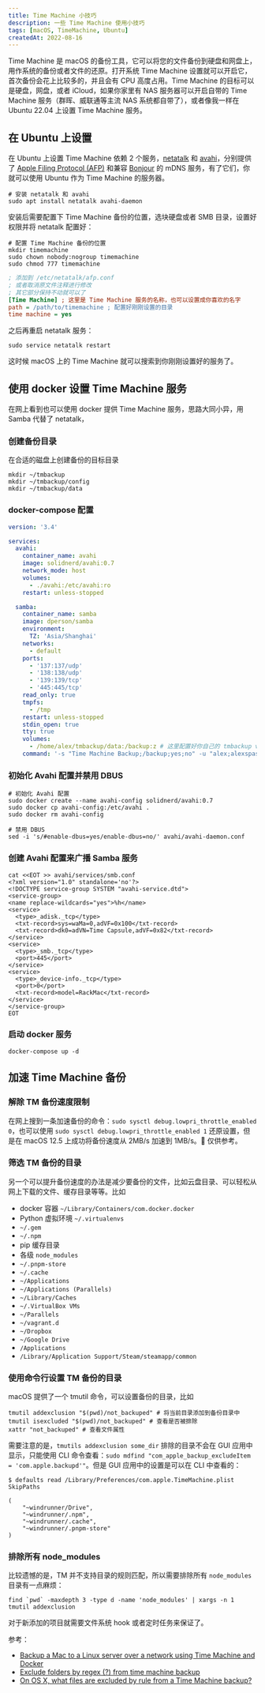 ```yaml
---
title: Time Machine 小技巧
description: 一些 Time Machine 使用小技巧
tags: [macOS, TimeMachine, Ubuntu]
createdAt: 2022-08-16
---
```


Time Machine 是 macOS 的备份工具，它可以将您的文件备份到硬盘和网盘上，用作系统的备份或者文件的还原。打开系统 Time Machine 设置就可以开启它，首次备份会花上比较多的，并且会有 CPU 高度占用。Time Machine 的目标可以是硬盘，网盘，或者 iCloud，如果你家里有 NAS 服务器可以开启自带的 Time Machine 服务（群晖、威联通等主流 NAS 系统都自带了），或者像我一样在 Ubuntu 22.04 上设置 Time Machine 服务。

## 在 Ubuntu 上设置

在 Ubuntu 上设置 Time Machine 依赖 2 个服务，[netatalk](https://en.wikipedia.org/wiki/Netatalk) 和 [avahi](<https://en.wikipedia.org/wiki/Avahi_(software)>)，分别提供了 [Apple Filing Protocol (AFP)](https://en.wikipedia.org/wiki/Apple_Filing_Protocol) 和兼容 [Bonjour](<https://en.wikipedia.org/wiki/Bonjour_(software)>) 的 mDNS 服务，有了它们，你就可以使用 Ubuntu 作为 Time Machine 的服务器。

```shell
# 安装 netatalk 和 avahi
sudo apt install netatalk avahi-daemon
```

安装后需要配置下 Time Machine 备份的位置，选块硬盘或者 SMB 目录，设置好权限并将 netatalk 配置好：

```shell
# 配置 Time Machine 备份的位置
mkdir timemachine
sudo chown nobody:nogroup timemachine
sudo chmod 777 timemachine
```

```ini
; 添加到 /etc/netatalk/afp.conf
; 或者取消原文件注释进行修改
; 其它部分保持不动就可以了
[Time Machine] ; 这里是 Time Machine 服务的名称，也可以设置成你喜欢的名字
path = /path/to/timemachine ; 配置好刚刚设置的目录
time machine = yes
```

之后再重启 netatalk 服务：

```shell
sudo service netatalk restart
```

这时候 macOS 上的 Time Machine 就可以搜索到你刚刚设置好的服务了。

## 使用 docker 设置 Time Machine 服务

在网上看到也可以使用 docker 提供 Time Machine 服务，思路大同小异，用 Samba 代替了 netatalk，

### 创建备份目录

在合适的磁盘上创建备份的目标目录

```shell
mkdir ~/tmbackup
mkdir ~/tmbackup/config
mkdir ~/tmbackup/data
```

### docker-compose 配置

```yaml
version: '3.4'

services:
  avahi:
    container_name: avahi
    image: solidnerd/avahi:0.7
    network_mode: host
    volumes:
      - ./avahi:/etc/avahi:ro
    restart: unless-stopped

  samba:
    container_name: samba
    image: dperson/samba
    environment:
      TZ: 'Asia/Shanghai'
    networks:
      - default
    ports:
      - '137:137/udp'
      - '138:138/udp'
      - '139:139/tcp'
      - '445:445/tcp'
    read_only: true
    tmpfs:
      - /tmp
    restart: unless-stopped
    stdin_open: true
    tty: true
    volumes:
      - /home/alex/tmbackup/data:/backup:z # 这里配置好你自己的 tmbackup volume
    command: '-s "Time Machine Backup;/backup;yes;no" -u "alex;alexspasswd"' # 记得修改用户名和密码
```

### 初始化 Avahi 配置并禁用 DBUS

```shell
# 初始化 Avahi 配置
sudo docker create --name avahi-config solidnerd/avahi:0.7
sudo docker cp avahi-config:/etc/avahi .
sudo docker rm avahi-config

# 禁用 DBUS
sed -i 's/#enable-dbus=yes/enable-dbus=no/' avahi/avahi-daemon.conf
```

### 创建 Avahi 配置来广播 Samba 服务

```shell
cat <<EOT >> avahi/services/smb.conf
<?xml version="1.0" standalone='no'?>
<!DOCTYPE service-group SYSTEM "avahi-service.dtd">
<service-group>
<name replace-wildcards="yes">%h</name>
<service>
  <type>_adisk._tcp</type>
  <txt-record>sys=waMa=0,adVF=0x100</txt-record>
  <txt-record>dk0=adVN=Time Capsule,adVF=0x82</txt-record>
</service>
<service>
  <type>_smb._tcp</type>
  <port>445</port>
</service>
<service>
  <type>_device-info._tcp</type>
  <port>0</port>
  <txt-record>model=RackMac</txt-record>
</service>
</service-group>
EOT
```

### 启动 docker 服务

```shell
docker-compose up -d
```

## 加速 Time Machine 备份

### 解除 TM 备份速度限制

在网上搜到一条加速备份的命令：`sudo sysctl debug.lowpri_throttle_enabled 0`，也可以使用 `sudo sysctl debug.lowpri_throttle_enabled 1` 还原设置，但是在 macOS 12.5 上成功将备份速度从 2MB/s 加速到 1MB/s。💩 仅供参考。

### 筛选 TM 备份的目录

另一个可以提升备份速度的办法是减少要备份的文件，比如云盘目录、可以轻松从网上下载的文件、缓存目录等等。比如

- docker 容器 `~/Library/Containers/com.docker.docker`
- Python 虚拟环境 `~/.virtualenvs`
- `~/.gem`
- `~/.npm`
- pip 缓存目录
- 各级 `node_modules`
- `~/.pnpm-store`
- `~/.cache`
- `~/Applications`
- `~/Applications (Parallels)`
- `~/Library/Caches`
- `~/.VirtualBox VMs`
- `~/Parallels`
- `~/vagrant.d`
- `~/Dropbox`
- `~/Google Drive`
- `/Applications`
- `/Library/Application Support/Steam/steamapp/common`

### 使用命令行设置 TM 备份的目录

macOS 提供了一个 tmutil 命令，可以设置备份的目录，比如

```shell
tmutil addexclusion "$(pwd)/not_backuped" # 将当前目录添加到备份目录中
tmutil isexcluded "$(pwd)/not_backuped" # 查看是否被排除
xattr "not_backuped" # 查看文件属性
```

需要注意的是，`tmutils addexclusion some_dir` 排除的目录不会在 GUI 应用中显示，只能使用 CLI 命令查看：`sudo mdfind "com_apple_backup_excludeItem = 'com.apple.backupd'"`。但是 GUI 应用中的设置是可以在 CLI 中查看的：

```shell
$ defaults read /Library/Preferences/com.apple.TimeMachine.plist SkipPaths

(
    "~windrunner/Drive",
    "~windrunner/.npm",
    "~windrunner/.cache",
    "~windrunner/.pnpm-store"
)
```

### 排除所有 node_modules

比较遗憾的是，TM 并不支持目录的规则匹配，所以需要排除所有 `node_modules` 目录有一点麻烦：

```shell
find `pwd` -maxdepth 3 -type d -name 'node_modules' | xargs -n 1 tmutil addexclusion
```

对于新添加的项目就需要文件系统 hook 或者定时任务来保证了。

参考：

- [Backup a Mac to a Linux server over a network using Time Machine and Docker](https://alexlubbock.com/time-machine-network-backup-linux)
- [Exclude folders by regex (?) from time machine backup](https://superuser.com/a/1267863/715265)
- [On OS X, what files are excluded by rule from a Time Machine backup?](https://apple.stackexchange.com/a/25833/101989)
